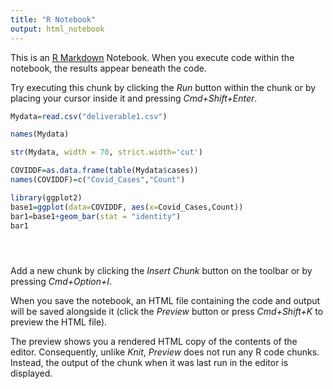 ```yaml
---
title: "R Notebook"
output: html_notebook
---
```


This is an [R Markdown](http://rmarkdown.rstudio.com) Notebook. When you execute code within the notebook, the results appear beneath the code. 

Try executing this chunk by clicking the *Run* button within the chunk or by placing your cursor inside it and pressing *Cmd+Shift+Enter*. 

```r
Mydata=read.csv("deliverable1.csv")
```


```r
names(Mydata)
```


```r
str(Mydata, width = 70, strict.width='cut')
```


```r
COVIDDF=as.data.frame(table(Mydata$cases))
names(COVIDDF)=c("Covid_Cases","Count")

library(ggplot2)
base1=ggplot(data=COVIDDF, aes(x=Covid_Cases,Count))
bar1=base1+geom_bar(stat = "identity")
bar1
```


```r
```


```r
```


```r

```

Add a new chunk by clicking the *Insert Chunk* button on the toolbar or by pressing *Cmd+Option+I*.

When you save the notebook, an HTML file containing the code and output will be saved alongside it (click the *Preview* button or press *Cmd+Shift+K* to preview the HTML file). 

The preview shows you a rendered HTML copy of the contents of the editor. Consequently, unlike *Knit*, *Preview* does not run any R code chunks. Instead, the output of the chunk when it was last run in the editor is displayed.


